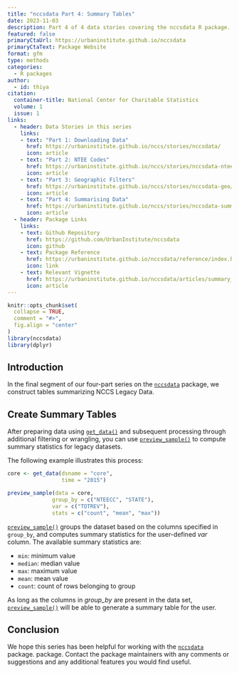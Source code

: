 ```yaml
---
title: "nccsdata Part 4: Summary Tables"
date: 2023-11-03
description: Part 4 of 4 data stories covering the nccsdata R package. This story focuses on summarising NCCS legacy data.
featured: false
primaryCtaUrl: https://urbaninstitute.github.io/nccsdata
primaryCtaText: Package Website
format: gfm
type: methods
categories:
  - R packages
author:
  - id: thiya
citation: 
  container-title: National Center for Charitable Statistics
  volume: 1
  issue: 1
links:
  - header: Data Stories in this series
    links:
    - text: "Part 1: Downloading Data"
      href: https://urbaninstitute.github.io/nccs/stories/nccsdata/
      icon: article
    - text: "Part 2: NTEE Codes"
      href: https://urbaninstitute.github.io/nccs/stories/nccsdata-ntee/
      icon: article
    - text: "Part 3: Geographic Filters"
      href: https://urbaninstitute.github.io/nccs/stories/nccsdata-geo/
      icon: article
    - text: "Part 4: Summarising Data"
      href: https://urbaninstitute.github.io/nccs/stories/nccsdata-summary/
      icon: article
  - header: Package Links
    links:
    - text: Github Repository
      href: https://github.com/UrbanInstitute/nccsdata
      icon: github
    - text: Package Reference
      href: https://urbaninstitute.github.io/nccsdata/reference/index.html
      icon: link
    - text: Relevant Vignette
      href: https://urbaninstitute.github.io/nccsdata/articles/summary_stats.html
      icon: article
---
```


```r
knitr::opts_chunk$set(
  collapse = TRUE,
  comment = "#>",
  fig.align = "center"
)
library(nccsdata)
library(dplyr)
```

## Introduction

In the final segment of our four-part series on the [`nccsdata`](https://urbaninstitute.github.io/nccsdata/) package, we construct tables summarizing NCCS Legacy Data.

## Create Summary Tables

After preparing data using [`get_data()`](file:///C:/Users/tpoongundranar/Documents/Urban/NCCS/nccsdata/docs/reference/get_data.html) and subsequent processing through additional filtering or wrangling, you can use [`preview_sample()`](file:///C:/Users/tpoongundranar/Documents/Urban/NCCS/nccsdata/docs/reference/preview_sample.html) to compute summary statistics for legacy datasets.

The following example illustrates this process:

```r
core <- get_data(dsname = "core",
                 time = "2015")
```

```r
preview_sample(data = core,
              group_by = c("NTEECC", "STATE"),
              var = c("TOTREV"),
              stats = c("count", "mean", "max"))
```



[`preview_sample()`](file:///C:/Users/tpoongundranar/Documents/Urban/NCCS/nccsdata/docs/reference/preview_sample.html) groups the dataset based on the columns specified in `group_by`, and computes summary statistics for the user-defined *var* column. The available summary statistics are:

 * `min`: minimum value
 * `median`: median value
 * `max`: maximum value
 * `mean`: mean value
 * `count`: count of rows belonging to group

As long as the columns in *group_by* are present in the data set, [`preview_sample()`](file:///C:/Users/tpoongundranar/Documents/Urban/NCCS/nccsdata/docs/reference/preview_sample.html) will be able to generate a summary table for the user.

## Conclusion

We hope this series has been helpful for working with the [`nccsdata`](file:///C:/Users/tpoongundranar/Documents/Urban/NCCS/nccsdata/docs/index.html) package. package. Contact the package maintainers with any comments or suggestions and any additional features you would find useful.
